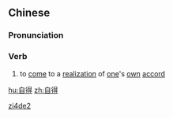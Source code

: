 ==Chinese==
{{zh-forms}}

===Pronunciation===
{{zh-pron
|m=zìdé
|c=zi6 dak1
|mn=qz:chīr-tit/tw:chū-tit/xm,zz:chū-tek
|cat=v
}}

===Verb===
{{zh-verb}}

# {{lb|zh|literary}} to [[come]] to a [[realization]] of [[one]]'s [[own]] [[accord]]

[[Category:Mandarin literary terms|zi4de2]]

[[hu:自得]]
[[zh:自得]]